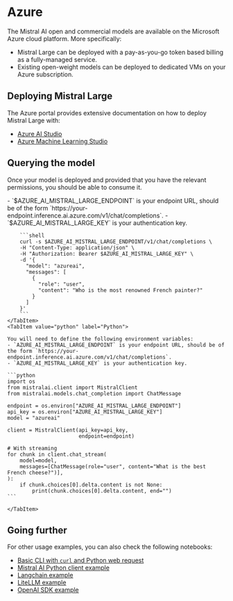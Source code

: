 
# Azure

The Mistral AI open and commercial models are available on the Microsoft Azure cloud platform. More specifically:

- Mistral Large can be deployed with a pay-as-you-go token based billing as a fully-managed service.
- Existing open-weight models can be deployed to dedicated VMs on your Azure subscription.


## Deploying Mistral Large 

The Azure portal provides extensive documentation on how to deploy Mistral Large with:

- [Azure AI Studio](https://learn.microsoft.com/en-us/azure/ai-studio/how-to/deploy-models-mistral#reference-for-mistral-large-deployed-as-a-service)
- [Azure Machine Learning Studio](https://learn.microsoft.com/en-us/azure/machine-learning/how-to-deploy-models-mistral)

## Querying the model

Once your model is deployed and provided that you have the relevant permissions, you should
be able to consume it.

<Tabs>
    <TabItem value="curl" label="curl" default>
        - `$AZURE_AI_MISTRAL_LARGE_ENDPOINT` is your endpoint URL, should be of the form `https://your-endpoint.inference.ai.azure.com/v1/chat/completions`.
        - `$AZURE_AI_MISTRAL_LARGE_KEY` is your authentication key.

        ```shell
        curl -s $AZURE_AI_MISTRAL_LARGE_ENDPOINT/v1/chat/completions \
        -H "Content-Type: application/json" \
        -H "Authorization: Bearer $AZURE_AI_MISTRAL_LARGE_KEY" \
        -d '{
          "model": "azureai",
          "messages": [
            {
              "role": "user",
              "content": "Who is the most renowned French painter?"
            }
          ]
        }'
        ```
    </TabItem>
    <TabItem value="python" label="Python">

    You will need to define the following environment variables:
    - `AZURE_AI_MISTRAL_LARGE_ENDPOINT` is your endpoint URL, should be of the form `https://your-endpoint.inference.ai.azure.com/v1/chat/completions`.
    - `AZURE_AI_MISTRAL_LARGE_KEY` is your authentication key.

    ```python
    import os
    from mistralai.client import MistralClient
    from mistralai.models.chat_completion import ChatMessage

    endpoint = os.environ["AZURE_AI_MISTRAL_LARGE_ENDPOINT"]
    api_key = os.environ["AZURE_AI_MISTRAL_LARGE_KEY"]
    model = "azureai"

    client = MistralClient(api_key=api_key,
                           endpoint=endpoint)

    # With streaming 
    for chunk in client.chat_stream(
        model=model,
        messages=[ChatMessage(role="user", content="What is the best French cheese?")],
    ):
        if chunk.choices[0].delta.content is not None:
            print(chunk.choices[0].delta.content, end="")
    ```
        
    </TabItem>
</Tabs>



## Going further

For other usage examples, you can also check the following notebooks:

- [Basic CLI with `curl` and Python web request](https://github.com/Azure/azureml-examples/blob/main/sdk/python/foundation-models/mistral/webrequests.ipynb)
- [Mistral AI Python client example](https://github.com/Azure/azureml-examples/blob/main/sdk/python/foundation-models/mistral/mistralai.ipynb)
- [Langchain example](https://github.com/Azure/azureml-examples/blob/main/sdk/python/foundation-models/mistral/langchain.ipynb)
- [LiteLLM example](https://github.com/Azure/azureml-examples/blob/main/sdk/python/foundation-models/mistral/litellm.ipynb)
- [OpenAI SDK example](https://github.com/Azure/azureml-examples/blob/main/sdk/python/foundation-models/mistral/openaisdk.ipynb)
